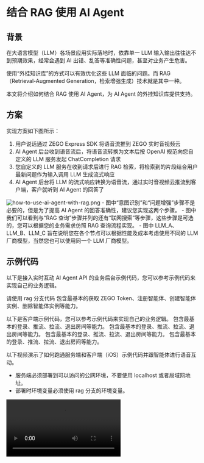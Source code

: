 # 结合 RAG 使用 AI Agent

## 背景

在大语言模型（LLM）各场景应用实际落地时，依靠单一 LLM 输入输出往往达不到预期效果，经常会遇到 AI 出错、乱答等准确性问题，甚至对业务产生危害。

使用“外挂知识库”的方式可以有效优化这些 LLM 面临的问题。而 RAG（Retrieval-Augmented Generation，检索增强生成）技术就是其中一种。

本文将介绍如何结合 RAG 使用 AI Agent，为 AI Agent 的外挂知识库提供支持。

## 方案

实现方案如下图所示：
1. 用户说话通过 ZEGO Express SDK 将语音流推到 ZEGO 实时音视频云
2. AI Agent 后台收到语音流后，将语音流转换为文本后按 OpenAI 规范向您自定义的 LLM 服务发起 ChatCompletion 请求
3. 您自定义的 LLM 服务在收到请求后进行 RAG 检索，将检索到的片段结合用户最新问题作为输入调用 LLM 生成流式响应
4. AI Agent 后台将 LLM 的流式响应转换为语音流，通过实时音视频云推流到客户端，客户就听到 AI Agent 的回答了

<Frame width="512" height="auto" caption="">
  <img src="https://media-resource.spreading.io/docuo/workspace741/896bc39e2e65b82d5670b01b7c131c30/eb103c003d.png" alt="how-to-use-ai-agent-with-rag.png"/>
</Frame>

<Note title="说明">
- 图中“意图识别”和“问题增强”步骤不是必要的，但是为了提高 AI Agent 的回答准确性，建议您实现这两个步骤。
- 图中我们可以看到与“RAG 查询”步骤并列的还有“联网搜索”等步骤，这些步骤是可选的，您可以根据您的业务需求仿照 RAG 查询流程实现。
- 图中 LLM_A、LLM_B、LLM_C 旨在说明您在各个节点可以根据性能及成本考虑使用不同的 LLM 厂商模型，当然您也可以使用同一个 LLM 厂商模型。
</Note>

## 示例代码
以下是接入实时互动 AI Agent API 的业务后台示例代码，您可以参考示例代码来实现自己的业务逻辑。

<CardGroup cols={2}>
<Card title="业务后台示例代码（含 RAG 查询实现）"  href="https://github.com/ZEGOCLOUD/ai_agent_quick_start_server/tree/rag" target="_blank">
<Warning title="注意">请使用 rag 分支代码</Warning>
包含最基本的获取 ZEGO Token、注册智能体、创建智能体实例、删除智能体实例等能力。
</Card>
</CardGroup>

以下是客户端示例代码，您可以参考示例代码来实现自己的业务逻辑。
<CardGroup cols={2}>
<Card title="Android 客户端示例代码" href="https://github.com/ZEGOCLOUD/ai_agent_quick_start/tree/master/android" target="_blank">
包含最基本的登录、推流、拉流、退出房间等能力。
</Card>
<Card title="iOS 客户端示例代码" href="https://github.com/ZEGOCLOUD/ai_agent_quick_start/tree/master/ios" target="_blank">
包含最基本的登录、推流、拉流、退出房间等能力。
</Card>
<Card title="Web 客户端示例代码" href="https://github.com/ZEGOCLOUD/ai_agent_quick_start/tree/master/web" target="_blank">
包含最基本的登录、推流、拉流、退出房间等能力。
</Card>
<Card title="Flutter 客户端示例代码" href="https://github.com/ZEGOCLOUD/ai_agent_quick_start/tree/master/flutter" target="_blank">
包含最基本的登录、推流、拉流、退出房间等能力。
</Card>
</CardGroup>

以下视频演示了如何跑通服务端和客户端（iOS）示例代码并跟智能体进行语音互动。
<Warning title="注意">
- 服务端必须部署到可以访问的公网环境，不要使用 localhost 或者局域网地址。
- 部署时环境变量必须使用 rag 分支的环境变量。
</Warning>
<Video src="https://media-resource.spreading.io/docuo/workspace564/27e54a759d23575969552654cb45bf89/aaaa65c2d4.mp4" />


## 实现服务端功能

<Steps titleSite="h3">
<Step title="实现 RAG 查询" titleSize="h3">


要实现 RAG 查询我们有多种方案。以下是一些常见方案：
- [LangChain](https://js.langchain.com/docs/integrations/retrievers/)
- [LlamaIndex](https://www.llamaindex.ai/)
- [LightRAG](https://lightrag.github.io/)
- [RAGFlow](https://ragflow.io/)
- [阿里云百炼](https://www.aliyun.com/product/bailian)

本文以 RAGFlow 和 阿里云百炼为例介绍实现方式。


<Tabs>

<Tab title="RAGFlow">
<Steps titleSite="p">
<Step title="部署 RAGFlow">

请参考 [RAGFlow 部署文档](https://ragflow.io/docs/dev/#start-up-the-server) 部署 RAGFlow。

<Warning title="注意">请不要直接使用 [RAGFlow Demo](https://demo.ragflow.io/) 创建数据库并通过API请求。因为 RAGFlow Demo 的接口已限制访问会导致查询失败。</Warning>
</Step>
<Step title="创建知识库">
请参考 [RAGFlow 创建知识库文档](https://ragflow.io/docs/dev/#create-your-first-knowledge-base) 创建知识库。
</Step>
<Step title="实现 RAG 查询接口">
请参考 [RAGFlow Retrieve chunks](https://ragflow.io/docs/dev/http_api_reference#retrieve-chunks) 接口说明文档实现 RAG 查询接口。
<Accordion title="查询接口示例代码" defaultOpen="false">
示例代码环境变量说明：

- RAGFLOW_KB_DATASET_ID: 点击进入知识库后，URL 后的请求参数id值即为知识库ID。
- RAGFLOW_API_ENDPOINT: 点击右上角切换到系统设置页面->API->API 服务器
- RAGFLOW_API_KEY: 点击右上角切换到系统设置页面->API->点击“API KEY”按钮->创建新密钥

```js
export async function retrieveFromRagflow({
    question,
    dataset_ids = [process.env.RAGFLOW_KB_DATASET_ID!],
    document_ids = [],
    page = 1,
    page_size = 100,
    similarity_threshold = 0.2,
    vector_similarity_weight = 0.3,
    top_k = 1024,
    rerank_id,
    keyword = true,
    highlight = false,
}: RetrieveParams): Promise<RagFlowResponse> {
    // 检查必要的环境变量
    if (!process.env.RAGFLOW_API_KEY || !process.env.RAGFLOW_API_ENDPOINT) {
        throw new Error('缺少必要的RAGFlow配置信息');
    }

    // 检查必要的参数
    if (!dataset_ids?.length && !document_ids?.length) {
        throw new Error('dataset_ids 或 document_ids 至少需要提供一个');
    }

    // 构建请求体
    const requestBody = {
        question,
        dataset_ids,
        document_ids,
        page,
        page_size,
        similarity_threshold,
        vector_similarity_weight,
        top_k,
        rerank_id,
        keyword,
        highlight,
    };

    try {
        // 使用官方文档中的正确端点格式
        // !mark
        const response = await fetch(`${process.env.RAGFLOW_API_ENDPOINT}/api/v1/retrieval`, {
            method: 'POST',
            headers: {
                'Content-Type': 'application/json',
                'Authorization': `Bearer ${process.env.RAGFLOW_API_KEY}`,
            },
            body: JSON.stringify(requestBody),
        });

        if (!response.ok) {
            const errorData = await response.text();
            throw new Error(`RAGFlow API 错误: ${response.status} ${response.statusText}, 详细信息: ${errorData}`);
        }

        const data: RagFlowRetrievalResponse = await response.json();


        // 处理检索结果，将其转换为拼接好的文本
        let kbContent = '';
        // 返回的 chunk 可能会很多，所以需要限制一下返回的 chunk 数量
        let kbCount = 0;

        // !mark(1:6)
        for (const chunk of data.data.chunks) {
            if (kbCount < Number(process.env.KB_CHUNK_COUNT)) {
                kbContent += `doc_name: ${chunk.document_keyword}\ncontent: ${chunk.content}\n\n`;
                kbCount += 1;
            }
        }

        return {
            kbContent,
            rawResponse: data
        };

    } catch (error) {
        console.error('RAGFlow检索失败:', error);
        throw error;
    }
}
```
</Accordion>
</Step>
</Steps>
</Tab>
<Tab title="阿里云百炼">
- 知识库使用指南请参考 [使用指南](https://bailian.console.aliyun.com/?spm=a2c4g.11186623.0.0.7ba312d5YW74o6&tab=doc#/doc/?type=app&url=2807740)。

<Steps titleSite="p">
<Step title="上传应用数据">
打开阿里云百炼控制台，切换到“应用->应用数据”。在“类目管理”中创建一个类目，然后点击导入数据选择文件上传导入到类目中。
</Step>
<Step title="创建知识库">
打开阿里云百炼控制台，切换到“应用->知识库”。点击“创建知识库”按钮，填写知识库名称后点击“下一步”。在选择数据时，选择上一步导入的文件。
</Step>
<Step title="实现 RAG 查询接口">
请参考 [阿里云百炼 API 指南](https://bailian.console.aliyun.com/?spm=5176.29619931.J_AHgvE-XDhTWrtotIBlDQQ.13.74cd521cb6A3jn&tab=doc#/doc/?type=app&url=2852772) 实现 RAG 查询接口。

<Accordion title="查询接口示例代码" defaultOpen="false">
示例代码环境变量说明：

- ALIBABA_CLOUD_ACCESS_KEY_ID: 参考 [如何创建 ACCESS_KEY 及 ACCESS_KEY_SECRET](https://help.aliyun.com/zh/ram/user-guide/create-an-accesskey-pair?spm=a2c4g.11186623.0.i2)
- ALIBABA_CLOUD_ACCESS_KEY_SECRET: 参考 [如何创建 ACCESS_KEY 及 ACCESS_KEY_SECRET](https://help.aliyun.com/zh/ram/user-guide/create-an-accesskey-pair?spm=a2c4g.11186623.0.i2)
- ALIBABA_CLOUD_SERVICE_ENDPOINT: 使用`bailian.cn-beijing.aliyuncs.com`
- ALIBABA_CLOUD_BAILIAN_WORKSPACE_ID: 参考 [如何获取阿里云百炼业务空间ID](https://bailian.console.aliyun.com/?spm=5176.29619931.J_AHgvE-XDhTWrtotIBlDQQ.13.74cd521cb6A3jn&tab=doc#/doc/?type=model&url=2587495)
- ALIBABA_CLOUD_BAILIAN_KB_INDEX_ID: 阿里云百炼控制台->应用->知识库->鼠标放置在知识库右侧的ID图标上->复制弹出的ID

```js
import * as bailian20231229 from '@alicloud/bailian20231229'
import * as OpenApi from '@alicloud/openapi-client'
import * as Util from '@alicloud/tea-util'

// 创建阿里云客户端的函数
const createClient = () => {
    const config = new OpenApi.Config({
        accessKeyId: process.env.ALIBABA_CLOUD_ACCESS_KEY_ID,
        accessKeySecret: process.env.ALIBABA_CLOUD_ACCESS_KEY_SECRET,
    })

    config.endpoint = process.env.ALIBABA_CLOUD_SERVICE_ENDPOINT

    return new bailian20231229.default(config)
}

// 添加返回类型定义
interface BailianResponse {
  kbContent: string;
  rawResponse: any; // 保留原始响应，以防其他地方需要使用
}

// 检索函数
export const retrieveFromBailian = async ({ query }: { query: string }): Promise<BailianResponse> => {
    const client = createClient()
    // !mark
    const retrieveRequest = new bailian20231229.RetrieveRequest({
        query,
        enableReranking: false,
        indexId: process.env.ALIBABA_CLOUD_BAILIAN_KB_INDEX_ID,
    })

    const runtime = new Util.RuntimeOptions({})
    const headers = {}

    console.log(">>>>>>>>>>>>>>>>>>> 开始检索：", query, "检索 <<<<<<<<<<<<<<<<");
    const result = await client.retrieveWithOptions(
        process.env.ALIBABA_CLOUD_BAILIAN_WORKSPACE_ID!,
        retrieveRequest,
        headers,
        runtime
    )
    console.log(">>>>>>>>>>>>>>>>>>> 检索结果：", result, "检索结果 <<<<<<<<<<<<<<<<");

    if (!result?.body?.success || !result?.body?.data?.nodes) {
        throw new Error('资料库查询失败');
    }

    // 处理资料库内容
    // !mark(1:4)
    const kbContent = result.body.data.nodes
        .slice(0, Number(process.env.KB_CHUNK_COUNT))
        .map((node: any) => `doc_name: ${node.metadata.doc_name}\ncontent: ${node.text}`)
        .join('\n\n');

    console.log(">>>>>>>>>>>>>>>>>>> 检索结果：", kbContent, "检索结果 <<<<<<<<<<<<<<<<");

    return {
        kbContent,
        rawResponse: result
    };
}
```
</Accordion>
</Step>
</Steps>
</Tab>

</Tabs>

</Step>
<Step title="实现自定义 LLM" titleSize="h3">
创建符合 OpenAI API 协议的接口。

<Tabs>
<Tab title="接口关键点说明">
提供一个兼容 [platform.openai.com](https://platform.openai.com/docs/api-reference/chat) 的 `chat/completions` 接口。关键点如下：

- 接口路径：可以被 AI Agent 调用的 Url，例如 `https://your-custom-llm-service/chat/completions`。
- 请求格式：接受兼容 OpenAI 协议的请求头和请求体。
- 响应格式：返回与 OpenAI 协议兼容、且符合 SSE 规范的流式响应数据。


<Accordion title="AI Agent 后台向 chat/completions 接口发起请求的请求体示例" defaultOpen="false">
```json
{
    "model": "your model name", // 对应 LLM.Model 参数
    "temperature": 1, // 对应 LLM.Temperature 参数
    "top_p": 0.7, // 对应 LLM.TopP 参数
    "max_tokens": 16384, // 对应 LLM.Params.max_tokens 参数
    "messages":[
        {
            "role": "system",
            "content": "请根据用户提供的知识库内容用友好的语气回答用户问题，如果用户的问题不在知识库中，请礼貌的告诉用户我们没有相关的知识库内容。" // 对应 LLM.SystemPrompt 参数
        },
        ... // 其他消息
    ],
    ... // 其他参数
    // 如果 LLM.AddAgentInfo 参数为 true，则会包含 agent_info 信息
    "agent_info": {
        "room_id": "所在roomid",
        "agent_instance_id" : "智能体实例 id",
        "agent_user_id" : "智能体的user id",
        "user_id": "用户的user id",
        "round_id": 1, //轮次id
        "time_stamp": 193243200 //毫秒级别时间戳
    }
}
```
</Accordion>

<Accordion title="Chat Completion 流式响应对象块示例" defaultOpen="false">
```json
data: {"id":"d7ae7c4a-1524-4fe5-9d58-e4d59b89d8f0","object":"chat.completion.chunk","created":1709899323,"model":"step-1-8k","choices":[{"index":0,"delta":{"role":"","content":"您"},"finish_reason":""}],"usage":{"prompt_tokens":83,"completion_tokens":1,"total_tokens":84}}
data: {"id":"d7ae7c4a-1524-4fe5-9d58-e4d59b89d8f0","object":"chat.completion.chunk","created":1709899323,"model":"step-1-8k","choices":[{"index":0,"delta":{"role":"","content":"好"},"finish_reason":""}],"usage":{"prompt_tokens":83,"completion_tokens":2,"total_tokens":85}}
data: {"id":"d7ae7c4a-1524-4fe5-9d58-e4d59b89d8f0","object":"chat.completion.chunk","created":1709899323,"model":"step-1-8k","choices":[{"index":0,"delta":{"role":"","content":"！"},"finish_reason":""}],"usage":{"prompt_tokens":83,"completion_tokens":3,"total_tokens":86}}
data: {"id":"d7ae7c4a-1524-4fe5-9d58-e4d59b89d8f0","object":"chat.completion.chunk","created":1709899323,"model":"step-1-8k","choices":[{"index":0,"delta":{"role":"","content":"即"},"finish_reason":""}],"usage":{"prompt_tokens":83,"completion_tokens":4,"total_tokens":87}}
data: {"id":"d7ae7c4a-1524-4fe5-9d58-e4d59b89d8f0","object":"chat.completion.chunk","created":1709899323,"model":"step-1-8k","choices":[{"index":0,"delta":{"role":"","content":"构"},"finish_reason":""}],"usage":{"prompt_tokens":83,"completion_tokens":5,"total_tokens":88}}
...
data: {"id":"d7ae7c4a-1524-4fe5-9d58-e4d59b89d8f0","object":"chat.completion.chunk","created":1709899323,"model":"step-1-8k","choices":[{"index":0,"delta":{"role":"","content":"更多的"},"finish_reason":""}],"usage":{"prompt_tokens":83,"completion_tokens":147,"total_tokens":230}}
data: {"id":"d7ae7c4a-1524-4fe5-9d58-e4d59b89d8f0","object":"chat.completion.chunk","created":1709899323,"model":"step-1-8k","choices":[{"index":0,"delta":{"role":"","content":"价值"},"finish_reason":""}],"usage":{"prompt_tokens":83,"completion_tokens":148,"total_tokens":231}}
data: {"id":"d7ae7c4a-1524-4fe5-9d58-e4d59b89d8f0","object":"chat.completion.chunk","created":1709899323,"model":"step-1-8k","choices":[{"index":0,"delta":{"role":"","content":"。"},"finish_reason":""}],"usage":{"prompt_tokens":83,"completion_tokens":149,"total_tokens":232}}
data: {"id":"d7ae7c4a-1524-4fe5-9d58-e4d59b89d8f0","object":"chat.completion.chunk","created":1709899323,"model":"step-1-8k","choices":[{"index":0,"delta":{"role":"","content":""},"finish_reason":""}],"usage":{"prompt_tokens":83,"completion_tokens":150,"total_tokens":233}}
data: {"id":"d7ae7c4a-1524-4fe5-9d58-e4d59b89d8f0","object":"chat.completion.chunk","created":1709899323,"model":"step-1-8k","choices":[{"index":0,"delta":{"role":"","content":""},"finish_reason":"stop"}],"usage":{"prompt_tokens":83,"completion_tokens":150,"total_tokens":233}}
data: [DONE]
```
</Accordion>
<Warning title="注意">
自定义 LLM 流式数据格式注意事项如下：
- 每条数据必须以 `data: ` 开头（注意冒号后有空格）。
- 每条数据为单独一行或者行尾有换行符。
- 最后一个有效数据必须包含 `"finish_reason":"stop"`。
- 最后必须发送一条结束数据：`data: [DONE]`。

如果格式不正确可能会导致智能体不输出或者输出不完整。
</Warning>
</Tab>
<Tab title="接口实现流程及示例">
<Steps titleSite="p">
<Step title="解析请求参数">
解析请求参数并获取必要信息。
```js
export async function POST(request: NextRequest) {
    try {
        // !mark
        const requestData: ChatCompletionCreateParams = await request.json();
        console.log("requestData", requestData);
        // 检查必需字段
        if (!requestData.messages || requestData.messages.length === 0) {
            return NextResponse.json(
                { error: 'Messages are required' },
                { status: 400 }
            );
        }
        // 读取最新一条 User Message（最新的在数组最后）
        // AIAgent 在向你的接口发起请求时，会带上 Messages 参数。这个参数也包括 SystemPrompt。
        // !mark
        const latestUserMessage = [...requestData.messages].reverse().find(message => message.role === 'user');

        // ... 其他代码
    } catch (error) {
        // ... 其他代码
    }
}
```
</Step>
<Step title="查询知识库">
根据最新一条 User Message 查询知识库。
```js
let kbContent = "";
// 调用知识库查询接口，获取知识库查询结果
if (process.env.KB_TYPE === "ragflow") {
    console.log("调用 Ragflow 知识库查询接口");
    // !mark
    const ragflowResponse = await retrieveFromRagflow({
        question: latestUserMessage?.content as string,
    });
    kbContent = ragflowResponse.kbContent;
} else if (process.env.KB_TYPE === "bailian") {
    console.log("调用 Bailian 知识库查询接口");
    // !mark
    const bailianResponse = await retrieveFromBailian({ query: latestUserMessage?.content as string });
    kbContent = bailianResponse.kbContent;
}
```
<Note title="小提示">
通常在查询知识库之前会配合意图识别和问题增强提高回答质量。
- 意图识别：识别用户意图，如果不需要查询知识库的则直接回答用户问题，否则继续。比如：用户说“你好”。
- 问题增强：根据历史对话及预设条件，对用户最新的问题进行补充增强。比如：用户问“2024年呢？”，则增强为“2024年公司净利润是多少？”。
</Note>
</Step>
<Step title="将用户最新问题及知识库片段合并后调用 LLM 进行回答">

<Note title="小提示">部分厂商的模型提供上下文硬盘缓存能力，所以计算价格时有缓存的计价会便宜很多。保持 SystemPrompt 不变，只替换 User Message 可有效提升缓存命中概率从而降低成本并且缩短推理时间。</Note>
```js
// !mark(1:4)
requestData.messages[requestData.messages.length - 1] = {
    role: 'user',
    content: `${latestUserMessage?.content}\n以下是知识库查询结果:\n${kbContent}`,
};
// 调用 LLM 进行回答（使用 OpenAI 的 SDK）
// LLM_BASE_URL_REAL 是真实 LLM 服务的 URL
const openai = new OpenAI({
    apiKey: apiKey,
    baseURL: process.env.LLM_BASE_URL_REAL
});
// 处理流式响应
const completion = await openai.chat.completions.create({
    model: model,
    stream: true,
    messages: requestData.messages
});
console.log("completion created successfully");
// 创建流式响应
const stream = new TransformStream();
const writer = stream.writable.getWriter();
const encoder = new TextEncoder();
for await (const chunk of completion) {
    // 注意⚠️：AIAgent 要求最后一个有效数据必须包含 "finish_reason":"stop"且最后必须发送一条结束数据：data: [DONE]，如果不发送可能会导致智能体不回答或者回答不完整。
    // 某些模型不会在流式响应中返回 finish_reason，这种情况需要自己根据修改一下chunk内容再传回给 AIAgent。
    const ssePart = `data: ${JSON.stringify(chunk)}\n`;
    // 持续写入流式响应数据，直到流式数据结束
    // !mark
    writer.write(encoder.encode(ssePart));
}
// 发送结束标记
// !mark
writer.write(encoder.encode('data: [DONE]\n\n'));
writer.close();
```
</Step>
</Steps>
<Accordion title="chat/completions 接口的完整示例代码" defaultOpen="false">
```json title="Node.js(Next.js)"
import { NextResponse } from 'next/server';
import type { NextRequest } from 'next/server';
import { retrieveFromRagflow } from '@/lib/rag/ragflow';
import OpenAI from 'openai';
import type { ChatCompletionCreateParams } from 'openai/resources/chat';
import { retrieveFromBailian } from '@/lib/rag/bailian';


export async function POST(request: NextRequest) {
    // 认证检查
    const authHeader = request.headers.get('authorization');
    if (!authHeader || !authHeader.startsWith('Bearer ')) {
        return NextResponse.json(
            { error: 'Unauthorized' },
            { status: 401 }
        );
    }

    try {
        const requestData: ChatCompletionCreateParams = await request.json();
        console.log("requestData", requestData);
        console.log("requestData", JSON.stringify(requestData));

        // 读取API密钥，即在使用以下方式请求时带上的 apiKey 的值。AIAgent 服务端也使用以下方式请求。
        // const openai = new OpenAI({
        //     apiKey: "xxx",
        //     baseURL: "xxx"
        // });
        // 您在读取到 apiKey 后，可以做必要的业务校验。它不一定是 LLM 的 apiKey，因为是透传的，所以你可以传任意内容。
        // !mark
        const apiKey = authHeader.split(' ')[1];

        // 检查必需字段
        if (!requestData.messages || requestData.messages.length === 0) {
            return NextResponse.json(
                { error: 'Messages are required' },
                { status: 400 }
            );
        }

        // 检查是否要求流式响应
        if (requestData.stream) {
            // 读取 Model
            // 由于在注册 AIAgent 或者创建 AIAgent 实例时，会传入固定的 Model 所以 这里可以传一个普通给 LLM 的 Model。
            // 同时你也可以通过这个值传递一些额外的业务信息。比如 这个 Model 实际是业务标志，标识是直播/语聊房等等。
            // !mark
            const model = requestData.model;

            // 读取 SystemPrompt
            // 由于在注册 AIAgent 或者创建 AIAgent 实例时，会传入固定的 SystemPrompt 所以 这里可以传一个普通给 LLM 的 SystemPrompt。
            // 同时你也可以通过这个值传递一些额外的业务信息。比如带上用户的信息、等级、偏好等等。然后依此再调用 LLM 时针对性的修改实际给 LLM 的 SystemPrompt。
            // !mark
            const systemMessage = requestData.messages.find(message => message.role === 'system');

            // 读取最新一条 User Message（最新的在数组最后）
            // AIAgent 在向你的接口发起请求时，会带上 Messages 参数。这个参数也包括 SystemPrompt。
            // !mark
            const latestUserMessage = [...requestData.messages].reverse().find(message => message.role === 'user');

            // 读取其他符合 OpenAI 协议的 LLM 参数类似，这里不再赘述。

            // 创建流式响应
            // !mark(1:3)
            const stream = new TransformStream();
            const writer = stream.writable.getWriter();
            const encoder = new TextEncoder();
            try {
                let kbContent = "";
                // 调用知识库查询接口，获取知识库查询结果
                // !mark(1:11)
                if (process.env.KB_TYPE === "ragflow") {
                    console.log("调用 Ragflow 知识库查询接口");
                    const ragflowResponse = await retrieveFromRagflow({
                        question: latestUserMessage?.content as string,
                    });
                    kbContent = ragflowResponse.kbContent;
                } else if (process.env.KB_TYPE === "bailian") {
                    console.log("调用 Bailian 知识库查询接口");
                    const bailianResponse = await retrieveFromBailian({ query: latestUserMessage?.content as string });
                    kbContent = bailianResponse.kbContent;
                }

                // 将用户最新一条 User Message 和知识库查询结果进行合并，在替换 messages 数组最后一个元素，然后调用 LLM 进行回答
                // 小提示🔔：部分厂商的模型是提供上下文硬盘缓存的，所以计算价格时有缓存的计价会便宜很多。保持 SystemPrompt 不变，只替换 User Message 可有效提升缓存命中概率从而降低成本并且缩短推理时间。
                // !mark(1:4)
                requestData.messages[requestData.messages.length - 1] = {
                    role: 'user',
                    content: `${latestUserMessage?.content}\n以下是知识库查询结果:\n${kbContent}`,
                };

                // 调用 LLM 进行回答（使用 OpenAI 的 SDK）
                const openai = new OpenAI({
                    apiKey: apiKey,
                    baseURL: process.env.LLM_BASE_URL_REAL
                });
                // 处理流式响应
                const completion = await openai.chat.completions.create({
                    model: model,
                    stream: true,
                    messages: requestData.messages
                });
                console.log("completion created successfully");
                for await (const chunk of completion) {
                    // 注意⚠️：AIAgent 要求最后一个有效数据必须包含 "finish_reason":"stop"且最后必须发送一条结束数据：data: [DONE]，如果不发送可能会导致智能体不回答或者回答不完整。
                    // 某些模型不会在流式响应中返回 finish_reason，这种情况需要自己根据修改一下chunk内容再传回给 AIAgent。
                    const ssePart = `data: ${JSON.stringify(chunk)}\n`;
                    // 持续写入流式响应数据，直到流式数据结束
                    // !mark
                    writer.write(encoder.encode(ssePart));
                }

            } catch (error) {
                console.error('Stream processing error:', error);
            } finally {
                // 发送结束标记
                // !mark
                writer.write(encoder.encode('data: [DONE]\n\n'));
                writer.close();
                console.log("writer closed");
            }


            return new Response(stream.readable, {
                headers: {
                    'Content-Type': 'text/event-stream',
                    'Cache-Control': 'no-cache',
                    'Connection': 'keep-alive',
                    'Access-Control-Allow-Origin': '*',
                },
            });
        } else {
            // AIAgent 不支持非流式响应，直接返回错误码
            return NextResponse.json(
                { error: 'Streaming is required' },
                { status: 400 }
            );
        }
    } catch (error) {
        console.error('Error processing request:', error);
        return NextResponse.json(
            { error: 'Internal server error' },
            { status: 500 }
        );
    }
}

// 添加OPTIONS方法支持CORS预检
export async function OPTIONS() {
    return NextResponse.json({}, {
        headers: {
            'Access-Control-Allow-Origin': '*',
            'Access-Control-Allow-Methods': 'POST, OPTIONS',
            'Access-Control-Allow-Headers': 'Content-Type, Authorization',
        },
    });
}
```

</Accordion>
</Tab>

</Tabs>

</Step>
<Step title="注册智能体并使用自定义 LLM" titleSize="h3">

在注册智能体（[RegisterAgent](./../api-reference/agent-configuration-management/register-agent.mdx)）时，设置使用自定义 LLM URL，并在 `SystemPrompt` 中要求 LLM 根据知识库内容回答用户问题。

```javascript 注册智能体调用示例
// 请将以下示例中的 LLM 和 TTS 的 ApiKey、appid、token 等鉴权参数换成你实际的鉴权参数。
async registerAgent(agentId: string, agentName: string) {
    // 请求接口：https://aigc-aiagent-api.zegotech.cn?Action=RegisterAgent
    const action = 'RegisterAgent';
    // !mark(4:9)
    const body = {
        AgentId: agentId,
        Name: agentName,
        LLM: {
            Url: "https://your-custom-llm-service/chat/completions",
            ApiKey: "your_api_key",
            Model: "your_model",
            SystemPrompt: "请根据用户提供的知识库内容用友好的语气回答用户问题，如果用户的问题不在知识库中，请礼貌的告诉用户我们没有相关的知识库内容。"
        },
        TTS: {
            Vendor: "ByteDance",
            Params: {
                "app": {
                    "appid": "zego_test",
                    "token": "zego_test",
                    "cluster": "volcano_tts"
                },
                "audio": {
                    "voice_type": "zh_female_wanwanxiaohe_moon_bigtts"
                }
            }
        }
    };
    // sendRequest 方法封装了请求的 URL 和公共参数。详情参考：https://doc-zh.zego.im/aiagent-server/api-reference/accessing-server-apis
    return this.sendRequest<any>(action, body);
}
```

</Step>
<Step title="创建智能体实例" titleSize="h3">

使用已注册的智能体为模板 [创建多个智能体实例](./api-reference/agent-instance-management/create-agent-instance.mdx) 加入不同房间与不同用户进行实时互动。创建智能体实例后，智能体实例会自动登录房间并推流，同时也会拉真实用户的流。

创建智能体实例成功后，真实用户在客户端监听流变化事件并拉流就可以与智能体进行实时互动了。

<Warning title="注意">默认情况下一个账号下最多同时存在 10 个智能体实例，超过限制后创建智能体实例会失败，如需调整请联系 ZEGO 商务。</Warning>

以下是调用创建智能体实例接口的示例：

```javascript Server(NodeJS)
async createAgentInstance(agentId: string, userId: string, rtcInfo: RtcInfo, messages?: any[]) {
    // 请求接口：https://aigc-aiagent-api.zegotech.cn?Action=CreateAgentInstance
    const action = 'CreateAgentInstance';
    const body = {
        AgentId: agentId,
        UserId: userId,
        RTC: rtcInfo,
        MessageHistory: {
            SyncMode: 1, // Change to 0 to use history messages from ZIM
            Messages: messages && messages.length > 0 ? messages : [],
            WindowSize: 10
        }
    };
    // sendRequest 方法封装了请求的 URL 和公共参数。详情参考：https://doc-zh.zego.im/aiagent-server/api-reference/accessing-server-apis
    const result = await this.sendRequest<any>(action, body);
    console.log("create agent instance result", result);
    // 在客户端要保存返回的 AgentInstanceId ，用于后续删除智能体实例。
    return result.AgentInstanceId;
}
```

完成这一步骤后，您已经成功创建了一个智能体实例。集成客户端后可与该智能体实例进行语音互动。

</Step>
</Steps>


## 实现客户端功能

请参考以下文档完成客户端的集成开发：

<CardGroup cols={2}>
<Card title="Android" href="/aiagent-android/quick-start" target="_blank">
快速开始
</Card>
<Card title="iOS"  href="/aiagent-ios/quick-start" target="_blank">
快速开始
</Card>
<Card title="Web"  href="/aiagent-web/quick-start" target="_blank">
快速开始
</Card>
<Card title="Flutter"  href="/aiagent-flutter/quick-start" target="_blank">
快速开始
</Card>
</CardGroup>

恭喜您🎉！完成这一步骤后，您已经成功集成客户端 SDK 并可以与智能体实例进行实时语音互动了。您可以用语音问智能体任何问题，智能体都会在**查询知识库**后回答您的问题！
